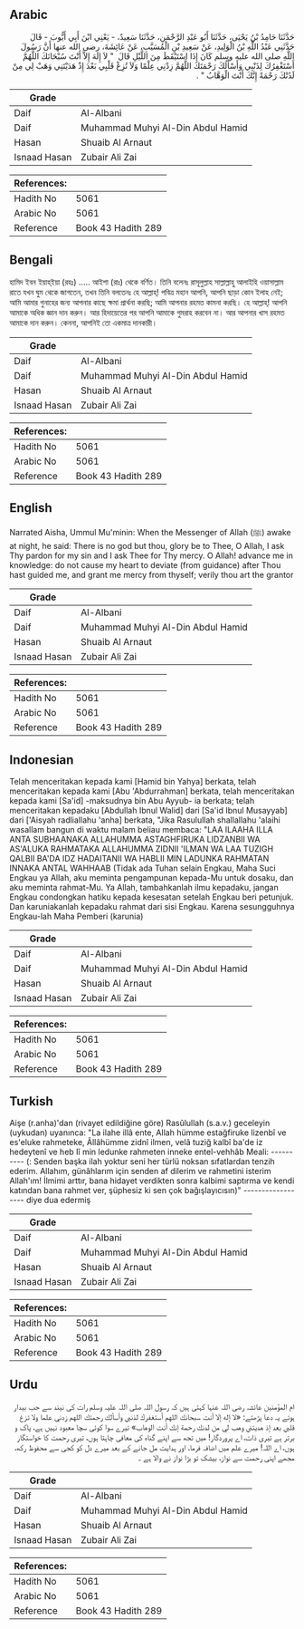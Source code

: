 ## Arabic


<div dir="rtl" lang="ar" style={{fontSize:'larger',backgroundColor:'#f8f9fa',padding:20}}>
حَدَّثَنَا حَامِدُ بْنُ يَحْيَى، حَدَّثَنَا أَبُو عَبْدِ الرَّحْمَنِ، حَدَّثَنَا سَعِيدٌ، - يَعْنِي ابْنَ أَبِي أَيُّوبَ - قَالَ حَدَّثَنِي عَبْدُ اللَّهِ بْنُ الْوَلِيدِ، عَنْ سَعِيدِ بْنِ الْمُسَيَّبِ، عَنْ عَائِشَةَ، رضى الله عنها أَنَّ رَسُولَ اللَّهِ صلى الله عليه وسلم كَانَ إِذَا اسْتَيْقَظَ مِنَ اللَّيْلِ قَالَ ‏ "‏ لاَ إِلَهَ إِلاَّ أَنْتَ سُبْحَانَكَ اللَّهُمَّ أَسْتَغْفِرُكَ لِذَنْبِي وَأَسْأَلُكَ رَحْمَتَكَ اللَّهُمَّ زِدْنِي عِلْمًا وَلاَ تُزِغْ قَلْبِي بَعْدَ إِذْ هَدَيْتَنِي وَهَبْ لِي مِنْ لَدُنْكَ رَحْمَةً إِنَّكَ أَنْتَ الْوَهَّابُ ‏"‏ ‏.‏
</div>
<div style={{backgroundColor:'#f8f9fa',padding:20, marginBottom: 10}}><table> <thead> <tr> <th>Grade</th> <th></th> </tr> </thead> <tbody> <tr><td>Daif</td><td>Al-Albani</td></tr><tr><td>Daif</td><td>Muhammad Muhyi Al-Din Abdul Hamid</td></tr><tr><td>Hasan</td><td>Shuaib Al Arnaut</td></tr><tr><td>Isnaad Hasan</td><td>Zubair Ali Zai</td></tr></tbody></table><table> <thead> <tr> <th>References:</th> <th></th> </tr> </thead> <tbody><tr><td>Hadith No</td><td>5061</td></tr><tr><td>Arabic No</td><td>5061</td></tr><tr><td>Reference</td><td>Book 43 Hadith 289</td></tr></tbody></table></div>

## Bengali


<div dir="ltr" lang="bn" style={{fontSize:'larger',backgroundColor:'#f8f9fa',padding:20}}>
হামিদ ইবন ইয়াহ্‌ইয়া (রহঃ) ..... আইশা (রাঃ) থেকে বর্ণিত। তিনি বলেনঃ রাসূলুল্লাহ সাল্লাল্লাহু আলাইহি ওয়াসাল্লাম রাতে যখন ঘুম থেকে জাগতেন, তখন তিনি বলতেনঃ হে আল্লাহ্‌! পবিত্র মহান আপনি, আপনি ছাড়া কোন ইলাহ নেই; আমি আমার গুনাহের জন্য আপনার কাছে ক্ষমা প্রার্থনা করছি; আমি আপনার রহমত কামনা করছি। হে আল্লাহ্‌! আপনি আমাকে অধিক জ্ঞান দান করুন। আর হিদায়েতের পর আপনি আমাকে গুমরাহ করবেন না। আর আপনার খাস রহমত আমাকে দান করুন। কেননা, আপনিই তো একমাত্র দানকারী।
</div>
<div style={{backgroundColor:'#f8f9fa',padding:20, marginBottom: 10}}><table> <thead> <tr> <th>Grade</th> <th></th> </tr> </thead> <tbody> <tr><td>Daif</td><td>Al-Albani</td></tr><tr><td>Daif</td><td>Muhammad Muhyi Al-Din Abdul Hamid</td></tr><tr><td>Hasan</td><td>Shuaib Al Arnaut</td></tr><tr><td>Isnaad Hasan</td><td>Zubair Ali Zai</td></tr></tbody></table><table> <thead> <tr> <th>References:</th> <th></th> </tr> </thead> <tbody><tr><td>Hadith No</td><td>5061</td></tr><tr><td>Arabic No</td><td>5061</td></tr><tr><td>Reference</td><td>Book 43 Hadith 289</td></tr></tbody></table></div>

## English


<div dir="ltr" lang="en" style={{fontSize:'larger',backgroundColor:'#f8f9fa',padding:20}}>
Narrated Aisha, Ummul Mu'minin: When the Messenger of Allah (ﷺ) awake at night, he said: There is no god but thou, glory be to Thee, O Allah, I ask Thy pardon for my sin and I ask Thee for Thy mercy. O Allah! advance me in knowledge: do not cause my heart to deviate (from guidance) after Thou hast guided me, and grant me mercy from thyself; verily thou art the grantor
</div>
<div style={{backgroundColor:'#f8f9fa',padding:20, marginBottom: 10}}><table> <thead> <tr> <th>Grade</th> <th></th> </tr> </thead> <tbody> <tr><td>Daif</td><td>Al-Albani</td></tr><tr><td>Daif</td><td>Muhammad Muhyi Al-Din Abdul Hamid</td></tr><tr><td>Hasan</td><td>Shuaib Al Arnaut</td></tr><tr><td>Isnaad Hasan</td><td>Zubair Ali Zai</td></tr></tbody></table><table> <thead> <tr> <th>References:</th> <th></th> </tr> </thead> <tbody><tr><td>Hadith No</td><td>5061</td></tr><tr><td>Arabic No</td><td>5061</td></tr><tr><td>Reference</td><td>Book 43 Hadith 289</td></tr></tbody></table></div>

## Indonesian


<div dir="ltr" lang="id" style={{fontSize:'larger',backgroundColor:'#f8f9fa',padding:20}}>
Telah menceritakan kepada kami [Hamid bin Yahya] berkata, telah menceritakan kepada kami [Abu 'Abdurrahman] berkata, telah menceritakan kepada kami [Sa'id] -maksudnya bin Abu Ayyub- ia berkata; telah menceritakan kepadaku [Abdullah Ibnul Walid] dari [Sa'id Ibnul Musayyab] dari ['Aisyah radliallahu 'anha] berkata, "Jika Rasulullah shallallahu 'alaihi wasallam bangun di waktu malam beliau membaca: "LAA ILAAHA ILLA ANTA SUBHAANAKA ALLAHUMMA ASTAGHFIRUKA LIDZANBII WA AS'ALUKA RAHMATAKA ALLAHUMMA ZIDNII 'ILMAN WA LAA TUZIGH QALBII BA'DA IDZ HADAITANII WA HABLII MIN LADUNKA RAHMATAN INNAKA ANTAL WAHHAAB (Tidak ada Tuhan selain Engkau, Maha Suci Engkau ya Allah, aku meminta pengampunan kepada-Mu untuk dosaku, dan aku meminta rahmat-Mu. Ya Allah, tambahkanlah ilmu kepadaku, jangan Engkau condongkan hatiku kepada kesesatan setelah Engkau beri petunjuk. Dan karuniakanlah kepadaku rahmat dari sisi Engkau. Karena sesungguhnya Engkau-lah Maha Pemberi (karunia)
</div>
<div style={{backgroundColor:'#f8f9fa',padding:20, marginBottom: 10}}><table> <thead> <tr> <th>Grade</th> <th></th> </tr> </thead> <tbody> <tr><td>Daif</td><td>Al-Albani</td></tr><tr><td>Daif</td><td>Muhammad Muhyi Al-Din Abdul Hamid</td></tr><tr><td>Hasan</td><td>Shuaib Al Arnaut</td></tr><tr><td>Isnaad Hasan</td><td>Zubair Ali Zai</td></tr></tbody></table><table> <thead> <tr> <th>References:</th> <th></th> </tr> </thead> <tbody><tr><td>Hadith No</td><td>5061</td></tr><tr><td>Arabic No</td><td>5061</td></tr><tr><td>Reference</td><td>Book 43 Hadith 289</td></tr></tbody></table></div>

## Turkish


<div dir="ltr" lang="tr" style={{fontSize:'larger',backgroundColor:'#f8f9fa',padding:20}}>
Aişe (r.anha)'dan (rivayet edildiğine göre) Rasûlullah (s.a.v.) geceleyin (uykudan) uyanınca: "La ilahe illâ ente, Allah hümme estağfiruke lizenbî ve es'eluke rahmeteke, Âllâhümme zidnî ilmen, velâ tuziğ kalbî ba'de iz hedeytenî ve heb Iî min ledunke rahmeten inneke entel-vehhâb Meali: ---------- (: Senden başka ilah yoktur seni her türlü noksan sıfatlardan tenzih ederim. Allahım, günâhlarım için senden af dilerim ve rahmetini isterim Allah'ım! İlmimi arttır, bana hidayet verdikten sonra kalbimi saptırma ve kendi katından bana rahmet ver, şüphesiz ki sen çok bağışlayıcısın)" ------------------ diye dua edermiş
</div>
<div style={{backgroundColor:'#f8f9fa',padding:20, marginBottom: 10}}><table> <thead> <tr> <th>Grade</th> <th></th> </tr> </thead> <tbody> <tr><td>Daif</td><td>Al-Albani</td></tr><tr><td>Daif</td><td>Muhammad Muhyi Al-Din Abdul Hamid</td></tr><tr><td>Hasan</td><td>Shuaib Al Arnaut</td></tr><tr><td>Isnaad Hasan</td><td>Zubair Ali Zai</td></tr></tbody></table><table> <thead> <tr> <th>References:</th> <th></th> </tr> </thead> <tbody><tr><td>Hadith No</td><td>5061</td></tr><tr><td>Arabic No</td><td>5061</td></tr><tr><td>Reference</td><td>Book 43 Hadith 289</td></tr></tbody></table></div>

## Urdu


<div dir="rtl" lang="ur" style={{fontSize:'larger',backgroundColor:'#f8f9fa',padding:20}}>
ام المؤمنین عائشہ رضی اللہ عنہا کہتی ہیں کہ رسول اللہ صلی اللہ علیہ وسلم رات کی نیند سے جب بیدار ہوتے یہ دعا پڑھتے: «لا إله إلا أنت سبحانك اللهم أستغفرك لذنبي وأسألك رحمتك اللهم زدني علما ولا تزغ قلبي بعد إذ هديتني وهب لي من لدنك رحمة إنك أنت الوهاب» تیرے سوا کوئی سچا معبود نہیں ہے، پاک و برتر ہے تیری ذات، اے پروردگار! میں تجھ سے اپنے گناہ کی معافی چاہتا ہوں، تیری رحمت کا خواستگار ہوں، اے اللہ! میرے علم میں اضافہ فرما، اور ہدایت مل جانے کے بعد میرے دل کو کجی سے محفوظ رکھ، مجھے اپنی رحمت سے نواز، بیشک تو بڑا نواز نے والا ہے ۔
</div>
<div style={{backgroundColor:'#f8f9fa',padding:20, marginBottom: 10}}><table> <thead> <tr> <th>Grade</th> <th></th> </tr> </thead> <tbody> <tr><td>Daif</td><td>Al-Albani</td></tr><tr><td>Daif</td><td>Muhammad Muhyi Al-Din Abdul Hamid</td></tr><tr><td>Hasan</td><td>Shuaib Al Arnaut</td></tr><tr><td>Isnaad Hasan</td><td>Zubair Ali Zai</td></tr></tbody></table><table> <thead> <tr> <th>References:</th> <th></th> </tr> </thead> <tbody><tr><td>Hadith No</td><td>5061</td></tr><tr><td>Arabic No</td><td>5061</td></tr><tr><td>Reference</td><td>Book 43 Hadith 289</td></tr></tbody></table></div>